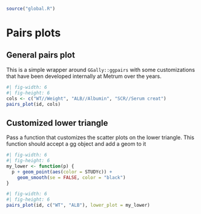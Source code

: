 
```r
source("global.R")
```

# Pairs plots

## General pairs plot

This is a simple wrapper around `GGally::ggpairs` with some customizations that 
have been developed internally at Metrum over the years.

```r
#| fig-width: 6
#| fig-height: 6
cols <- c("WT//Weight", "ALB//Albumin", "SCR//Serum creat")
pairs_plot(id, cols)
```

## Customized lower triangle

Pass a function that customizes the scatter plots on the lower triangle. This 
function should accept a gg object and add a geom to it

```r
#| fig-width: 6
#| fig-height: 6
my_lower <- function(p) {
  p + geom_point(aes(color = STUDYc)) + 
    geom_smooth(se = FALSE, color = "black")
}
```

```r
#| fig-width: 6
#| fig-height: 6
pairs_plot(id, c("WT", "ALB"), lower_plot = my_lower)
```
